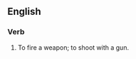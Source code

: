 ==English==

===Verb===
{{en-verb|busts a cap|busting a cap|busted a cap}}

# {{lb|en|idiom|colloquial|or|slang}} To fire a weapon; to shoot with a gun.